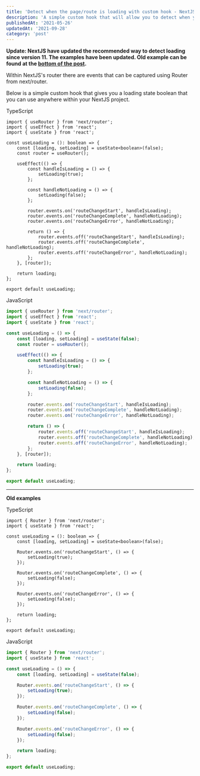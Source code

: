 ---
title: 'Detect when the page/route is loading with custom hook - NextJS'
description: 'A simple custom hook that will allow you to detect when your page/route is in a loading state.'
publishedAt: '2021-05-26'
updatedAt: '2021-09-28'
category: 'post'
---

**Update: NextJS have updated the recommended way to detect loading since version 11. The examples have been updated. Old example can be found at the <a href="#old-examples">bottom of the post</a>.**

Within NextJS's router there are events that can be captured using Router from
next/router.

Below is a simple custom hook that gives you a loading state boolean that you
can use anywhere within your NextJS project.

TypeScript

```tsx
import { useRouter } from 'next/router';
import { useEffect } from 'react';
import { useState } from 'react';

const useLoading = (): boolean => {
    const [loading, setLoading] = useState<boolean>(false);
    const router = useRouter();

    useEffect(() => {
        const handleIsLoading = () => {
            setLoading(true);
        };

        const handleNotLoading = () => {
            setLoading(false);
        };

        router.events.on('routeChangeStart', handleIsLoading);
        router.events.on('routeChangeComplete', handleNotLoading);
        router.events.on('routeChangeError', handleNotLoading);

        return () => {
            router.events.off('routeChangeStart', handleIsLoading);
            router.events.off('routeChangeComplete', handleNotLoading);
            router.events.off('routeChangeError', handleNotLoading);
        };
    }, [router]);

    return loading;
};

export default useLoading;
```

JavaScript

```jsx
import { useRouter } from 'next/router';
import { useEffect } from 'react';
import { useState } from 'react';

const useLoading = () => {
    const [loading, setLoading] = useState(false);
    const router = useRouter();

    useEffect(() => {
        const handleIsLoading = () => {
            setLoading(true);
        };

        const handleNotLoading = () => {
            setLoading(false);
        };

        router.events.on('routeChangeStart', handleIsLoading);
        router.events.on('routeChangeComplete', handleNotLoading);
        router.events.on('routeChangeError', handleNotLoading);

        return () => {
            router.events.off('routeChangeStart', handleIsLoading);
            router.events.off('routeChangeComplete', handleNotLoading);
            router.events.off('routeChangeError', handleNotLoading);
        };
    }, [router]);

    return loading;
};

export default useLoading;
```

---

<strong id="old-examples">Old examples</strong>

TypeScript

```tsx
import { Router } from 'next/router';
import { useState } from 'react';

const useLoading = (): boolean => {
    const [loading, setLoading] = useState<boolean>(false);

    Router.events.on('routeChangeStart', () => {
        setLoading(true);
    });

    Router.events.on('routeChangeComplete', () => {
        setLoading(false);
    });

    Router.events.on('routeChangeError', () => {
        setLoading(false);
    });

    return loading;
};

export default useLoading;
```

JavaScript

```jsx
import { Router } from 'next/router';
import { useState } from 'react';

const useLoading = () => {
    const [loading, setLoading] = useState(false);

    Router.events.on('routeChangeStart', () => {
        setLoading(true);
    });

    Router.events.on('routeChangeComplete', () => {
        setLoading(false);
    });

    Router.events.on('routeChangeError', () => {
        setLoading(false);
    });

    return loading;
};

export default useLoading;
```
